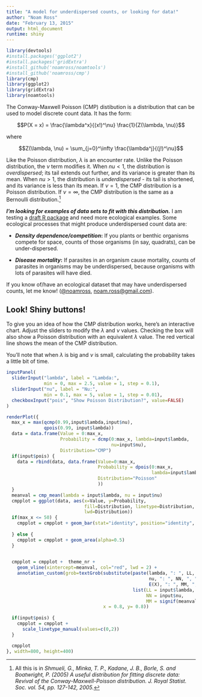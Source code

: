 ```yaml
---
title: "A model for underdispersed counts, or looking for data!"
author: "Noam Ross"
date: "February 13, 2015"
output: html_document
runtime: shiny
---
```


```r
library(devtools)
#install.packages('ggplot2')
#install.packages('gridExtra')
#install_github('noamross/noamtools')
#install_github('noamross/cmp')
library(cmp)
library(ggplot2)
library(gridExtra)
library(noamtools)
```

The Conway-Maxwell Poisson (CMP) distibution is a distribution that can be used
to model discrete count data.  It has the form:

$$P(X = x) = \frac{\lambda^x}{(x!)^\nu} \frac{1}{Z(\lambda, \nu)}$$

where

$$Z(\lambda, \nu) = \sum_{j=0}^\infty \frac{\lambda^j}{(j!)^\nu}$$

Like the Poisson distribution, $\lambda$ is an encounter rate. Unlike the Poisson
distribution, the $\nu$ term modifies it.  When $nu < 1$, the distribution is *overdispersed*; its tail extends
out further, and its variance is greater than its mean. When $nu > 1$, the distribution
is *underdispersed* - its tail is shortened, and its variance is less than
its mean.  If $\nu = 1$, the CMP distribution is a Poisson distribution.  If $\nu = \infty$, the CMP distribution
is the same as a Bernoulli distribution.[^1]

[^1]: All this is in *Shmueli, G., Minka, T. P., Kadane, J. B., Borle, S. and Boatwright, P. (2005) A
useful distribution for fitting discrete data: Revival of the 
Conway-Maxwell-Poisson distribution.  J. Royal Statist. Soc. vol. 54, pp. 127-142, 2005.*

***I'm looking for examples of data
sets to fit with this distribution.*** I am testing a [draft R package](https://github.com/noamross/cmp) and need more ecological examples. Some ecological processes that might produce underdispersed count data are:

-   ***Density dependence/competition*:** If you plants or benthic organisms
    compete for space, counts of those organisms (in say, quadrats), can be under-dispersed.
    
-   ***Disease mortality*:** If parasites in an organism cause mortality, counts
    of parasites in organisms may be underdispersed, because organisms with lots
    of parasites will have died.
    
If you know of/have an ecological dataset that may have underdispersed counts, let me know! ([\@noamross](http://twitter.com/noamross), [noam.ross\@gmail.com](mailto:noam.ross@gmail.com)).

## Look! Shiny buttons!

To give you an idea of how the CMP distribution works, here's an interactive chart.
Adjust the sliders to modify the $\lambda$ and $\nu$ values.  Checking the box
will also show a Poisson distribution with an equivalent $\lambda$ value. The
red vertical line shows the mean of the CMP distribution.

You'll note that when $\lambda$ is big and $\nu$ is small, calculating the probability
takes a little bit of time.

```r
inputPanel(
  sliderInput("lambda", label = "Lambda:",
              min = 0, max = 2.5, value = 1, step = 0.1),
  sliderInput("nu", label = "Nu:",
              min = 0.1, max = 5, value = 1, step = 0.01),
  checkboxInput("pois", "Show Poisson Distribution?", value=FALSE)
)
```

```r
renderPlot({
  max_x = max(qcmp(0.99,input$lambda,input$nu),
              qpois(0.99, input$lambda))
  data = data.frame(Value = 0:max_x,
                    Probability = dcmp(0:max_x, lambda=input$lambda,
                                       nu=input$nu),
                    Distribution="CMP")
  if(input$pois) {
    data = rbind(data, data.frame(Value=0:max_x, 
                                  Probability = dpois(0:max_x,
                                                      lambda=input$lambda),
                                  Distribution="Poisson"
                                  ))
  }
  meanval = cmp_mean(lambda = input$lambda, nu = input$nu)
  cmpplot = ggplot(data, aes(x=Value, y=Probability,
                             fill=Distribution, linetype=Distribution,
                             lwd=Distribution)) 
  if(max_x <= 50) {
    cmpplot = cmpplot + geom_bar(stat="identity", position="identity", alpha=0.5) + scale_x_discrete(limits=0:max_x)
    
  } else {
    cmpplot = cmpplot + geom_area(alpha=0.5)
  }

    
  cmpplot = cmpplot +  theme_nr +
    geom_vline(xintercept=meanval, col="red", lwd = 2) +
    annotation_custom(grob=textGrob(substitute(paste(lambda, ": ", LL, "\n",
                                                     nu, ": ", NN, ", ",
                                                     E(X), ": ", MM, ", "),
                                               list(LL = input$lambda,
                                                    NN = input$nu,
                                                    MM = signif(meanval,3))),
                                    x = 0.8, y= 0.8))
  
  if(input$pois) {
    cmpplot = cmpplot +
      scale_linetype_manual(values=c(0,2))
  }

  cmpplot
}, width=800, height=400)  
```
